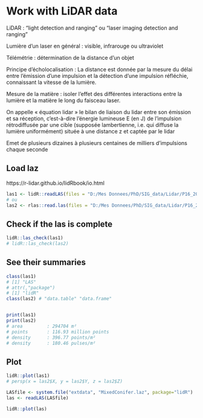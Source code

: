 # Work with LiDAR data


LiDAR : "light detection and ranging"  ou  "laser imaging detection and ranging"  

Lumière d'un laser en général : visible, infrarouge ou ultraviolet  


Télémétrie : détermination de la distance d’un objet  

Principe d'écholocalisation : La distance est donnée par la mesure du délai entre l’émission d’une impulsion et la détection d’une impulsion réfléchie, connaissant la vitesse de la lumière.  


Mesure de la matière : isoler l’effet des différentes interactions entre la lumière et la matière le long du faisceau laser.  

On appelle « équation lidar » le bilan de liaison du lidar entre son émission et sa réception, c’est-à-dire l’énergie lumineuse E (en J) de l’impulsion rétrodiffusée par une cible (supposée lambertienne, i.e. qui diffuse la lumière uniformément) située à une distance z et captée par le lidar  

Emet de plusieurs dizaines à plusieurs centaines de milliers d’impulsions chaque seconde  


## Load laz 
https://r-lidar.github.io/lidRbook/io.html
```r
las1 <- lidR::readLAS(files = "D:/Mes Donnees/PhD/SIG_data/Lidar/P16_2022_ptf6.laz")
# ou
las2 <- rlas::read.las(files = "D:/Mes Donnees/PhD/SIG_data/Lidar/P16_2022_ptf6.laz")
```

## Check if the las is complete
```r
lidR::las_check(las1)
# lidR::las_check(las2)
```

## See their summaries 
```r
class(las1)
# [1] "LAS"
# attr(,"package")
# [1] "lidR"
class(las2) # "data.table" "data.frame"


print(las1) 
print(las2)
# area         : 294704 m²
# points       : 116.93 million points
# density      : 396.77 points/m²
# density      : 180.46 pulses/m²

```

## Plot
```r
lidR::plot(las1)
# persp(x = las2$X, y = las2$Y, z = las2$Z)
```

```r
LASfile <- system.file("extdata", "MixedConifer.laz", package="lidR")
las <- readLAS(LASfile)

lidR::plot(las)
```

